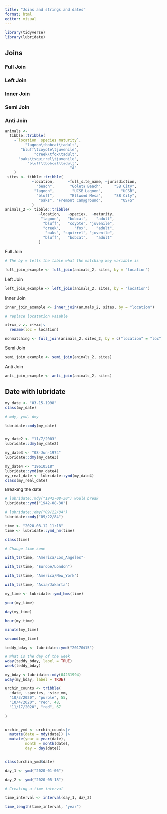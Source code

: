 ```yaml
---
title: "Joins and strings and dates"
format: html
editor: visual
---
```


```r
library(tidyverse)
library(lubridate)
```

## Joins

### Full Join

### Left Join

### Inner Join

### Semi Join

### Anti Join

```r
animals <-
  tibble::tribble(
    ~`location	species	maturity`,
         "lagoon\tbobcat\tadult",
       "bluff\tcoyote\tjuvenile",
             "creek\tfox\tadult",
      "oaks\tsquirrel\tjuvenile",
          "bluff\tbobcat\tadult",
                             "Ȁ"
    )
 sites <- tibble::tribble(
            ~location,      ~full_site_name, ~jurisdiction,
              "beach",       "Goleta Beach",     "SB City",
             "lagoon",        "UCSB Lagoon",        "UCSB",
              "bluff",       "Ellwood Mesa",     "SB City",
               "oaks", "Fremont Campground",        "USFS"
            )
animals_2 <- tibble::tribble(
               ~location,   ~species,  ~maturity,
                "lagoon",   "bobcat",    "adult",
                 "bluff",   "coyote", "juvenile",
                 "creek",      "fox",    "adult",
                  "oaks", "squirrel", "juvenile",
                 "bluff",   "bobcat",    "adult"
               )

```

Full Join

```r

# The by = tells the table what the matching key variable is 

full_join_example <- full_join(animals_2, sites, by = "location")
```

Left Join

```r
left_join_example <- left_join(animals_2, sites, by = "location")
```

Inner Join

```r
inner_join_example <- inner_join(animals_2, sites, by = "location")
```

```r
# replace locatation vaiable

sites_2 <- sites|>
  rename(loc = location)
```

```r
nonmatching <- full_join(animals_2, sites_2, by = c("location" = "loc"))
```

Semi Join

```r
semi_join_example <- semi_join(animals_2, sites)
```

Anti Join

```r
anti_join_example <- anti_join(animals_2, sites)
```

## Date with lubridate

```r
my_date <- "03-15-1998"
class(my_date)

# mdy, ymd, dmy

lubridate::mdy(my_date)


my_date2 <- "11/7/2003"
lubridate::dmy(my_date2)

my_date3 <- "08-Jun-1974"
lubridate::dmy(my_date3)

my_date4 <- "19610518"
lubridate::ymd(my_date4)
my_real_date <- lubridate::ymd(my_date4)
class(my_real_date)
```

Breaking the date

```r
# lubridate::mdy("1942-08-30") would break 
lubridate::ymd("1942-08-30")

# lubridate::dmy("09/22/84")
lubridate::mdy("09/22/84")
```

```r
time <- "2020-08-12 11:18"
time <- lubridate::ymd_hm(time)

class(time)
```

```r
# Change time zone

with_tz(time, "America/Los_Angeles")

with_tz(time, "Europe/London")

with_tz(time, "America/New_York")

with_tz(time, "Asia/Jakarta")

my_time <- lubridate::ymd_hms(time)

year(my_time)

day(my_time)

hour(my_time)

minute(my_time)

second(my_time)
```

```r
teddy_bday <- lubridate::ymd("20170615")

# What is the day of the week
wday(teddy_bday, label = TRUE)
week(teddy_bday)

my_bday <-lubridate::mdy(04231994)
wday(my_bday, label = TRUE)
```

```r
urchin_counts <- tribble(
  ~date, ~species, ~size_mm, 
  "10/3/2020", "purple", 55,
  "10/4/2020", "red", 48, 
  "11/17/2020", "red", 67
  
)


urchin_ymd <- urchin_counts|>
  mutate(date = mdy(date)) |>
  mutate(year = year(date),
         month = month(date),
         day = day(date)) 


class(urchin_ymd$date)
```

```r
day_1 <- ymd("2020-01-06")

day_2 <- ymd("2020-05-18")

# Creating a time interval

time_interval <- interval(day_1, day_2)

time_length(time_interval, "year")
```
